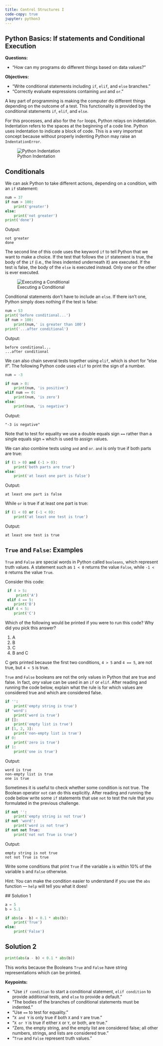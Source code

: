 ```yaml
---
title: Control Structures I
code-copy: true
jupyter: python3
---
```


## Python Basics: If statements and Conditional Execution

::: {.callout-note appearance="minimal"}

**Questions:**

- "How can my programs do different things based on data values?"

**Objectives:**

- "Write conditional statements including `if`, `elif`, and `else` branches."
- "Correctly evaluate expressions containing `and` and `or`."
  
:::

A key part of programming is making the computer do different things depending on the outcome
of a test. This functionality is provided by the conditional statements `if`, `elif`, and `else`.

For this processes, and also for the `for` loops, Python relays on indentation. Indentation refers to the spaces at the beginning of a code line. Python uses indentation to indicate a block of code. This is a very importnat concept because without properly indenting Python may raise an `IndentationError`. 

![Python Indentation](../python_lesson/fig/Indentation-python2.jpg)

## Conditionals

We can ask Python to take different actions, depending on a condition, with an `if` statement:

```python
num = 37
if num > 100:
    print('greater')
else:
    print('not greater')
print('done')
```
Output:
```output
not greater
done
```

The second line of this code uses the keyword `if` to tell Python that we want to make a choice. If the test that follows the `if` statement is true, the body of the `if` (i.e., the lines indented underneath it) are executed.
If the test is false, the body of the `else` is executed instead. Only one or the other is ever executed.

![Executing a Conditional](../python_lesson/fig/python-flowchart-conditional.png)

Conditional statements don't have to include an `else`. If there isn't one, Python simply does nothing if the test is false:

```python
num = 53
print('before conditional...')
if num > 100:
    print(num,' is greater than 100')
print('...after conditional')
```

Output:

```output
before conditional...
...after conditional
```

We can also chain several tests together using `elif`, which is short for "else if".
The following Python code uses `elif` to print the sign of a number.

```python
num = -3

if num > 0:
    print(num, 'is positive')
elif num == 0:
    print(num, 'is zero')
else:
    print(num, 'is negative')
```

Output:

```output
"-3 is negative"
```

Note that to test for equality we use a double equals sign `==` rather than a single equals sign `=` which is used to assign values.

We can also combine tests using `and` and `or`.
`and` is only true if both parts are true:

```python
if (1 > 0) and (-1 > 0):
    print('both parts are true')
else:
    print('at least one part is false')
```

Output: 

```output
at least one part is false
```

While `or` is true if at least one part is true:

```python
if (1 < 0) or (-1 < 0):
    print('at least one test is true')
```

Output:

```output
at least one test is true
```

:::: {.callout-note appearance="minimal"}

## `True` and `False`: Examples
`True` and `False` are special words in Python called `booleans`, which represent truth values. 
A statement such as `1 < 0` returns the value `False`, while `-1 < 0` returns the value `True`.

Consider this code:

```python
 if 4 > 5:
     print('A')
 elif 4 == 5:
    print('B')
elif 4 < 5:
    print('C')
```

Which of the following would be printed if you were to run this code? Why did you pick this answer?

1.  A
2.  B
3.  C
4.  B and C
   
::: {.callout-tip collapse="true"}
C gets printed because the first two conditions, `4 > 5` and `4 == 5`, are not true, but `4 < 5` is true.
:::

`True` and `False` booleans are not the only values in Python that are true and false. In fact, *any* value can be used in an `if` or `elif`. After reading and running the code below, explain what the rule is for which values are considered true and which are considered false.

```python
if '':
    print('empty string is true')
if 'word':
    print('word is true')
if []:
    print('empty list is true')
if [1, 2, 3]:
    print('non-empty list is true')
if 0:
    print('zero is true')
if 1:
    print('one is true')
```

Output:
```output
word is true
non-empty list is true
one is true
```

Sometimes it is useful to check whether some condition is not true. The Boolean operator `not` can do this explicitly. After reading and running the code below write some `if` statements that use `not` to test the rule that you formulated in the previous challenge.

```python
if not '':
    print('empty string is not true')
if not 'word':
    print('word is not true')
if not not True:
    print('not not True is true')
```

Output:
```output
empty string is not true
not not True is true
```

Write some conditions that print `True` if the variable `a` is within 10% of the variable `b` and `False` otherwise. 

Hint: You can make the condition easier to understand if you use the `abs` function --- `help` will tell you what it does! 

::: {.callout-tip collapse="true"}
 ## Solution 1
```python
a = 5
b = 5.1

if abs(a - b) < 0.1 * abs(b):
    print('True')
else:
    print('False')
```

## Solution 2
```python
print(abs(a - b) < 0.1 * abs(b))
```

 This works because the Booleans `True` and `False` have string representations which can be printed.
:::
::::

::: {.callout-note appearance="minimal"}
**Keypoints:**

- "Use `if condition` to start a conditional statement, `elif condition` to provide additional tests, and `else` to provide a default."
- "The bodies of the branches of conditional statements must be indented."
- "Use `==` to test for equality."
- "`X and Y` is only true if both `X` and `Y` are true."
- "`X or Y` is true if either `X` or `Y`, or both, are true."
- "Zero, the empty string, and the empty list are considered false; all other numbers, strings, and lists are considered true."
- "`True` and `False` represent truth values."

:::